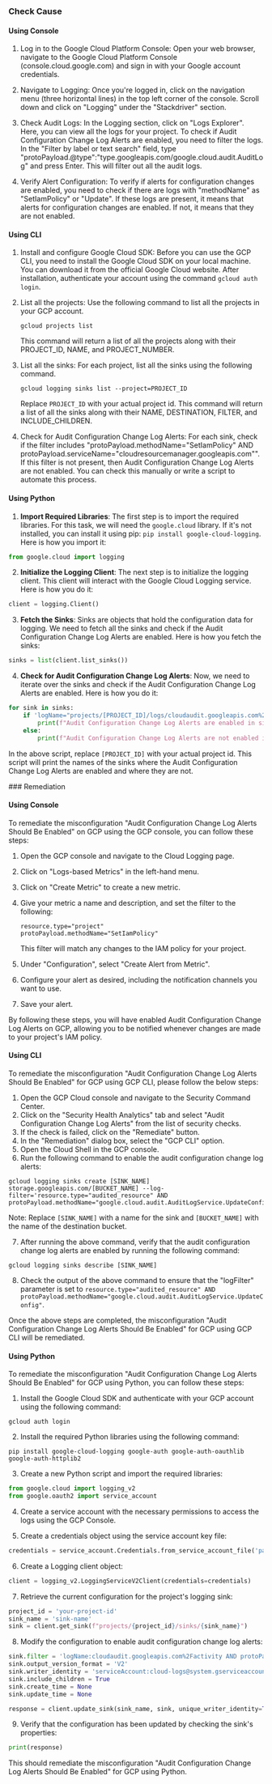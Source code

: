 

<Tabs><Tab title='Cause'>
### Check Cause

#### Using Console

1. Log in to the Google Cloud Platform Console: Open your web browser, navigate to the Google Cloud Platform Console (console.cloud.google.com) and sign in with your Google account credentials.

2. Navigate to Logging: Once you're logged in, click on the navigation menu (three horizontal lines) in the top left corner of the console. Scroll down and click on "Logging" under the "Stackdriver" section.

3. Check Audit Logs: In the Logging section, click on "Logs Explorer". Here, you can view all the logs for your project. To check if Audit Configuration Change Log Alerts are enabled, you need to filter the logs. In the "Filter by label or text search" field, type "protoPayload.@type":"type.googleapis.com/google.cloud.audit.AuditLog" and press Enter. This will filter out all the audit logs.

4. Verify Alert Configuration: To verify if alerts for configuration changes are enabled, you need to check if there are logs with "methodName" as "SetIamPolicy" or "Update". If these logs are present, it means that alerts for configuration changes are enabled. If not, it means that they are not enabled.

#### Using CLI

1. Install and configure Google Cloud SDK: Before you can use the GCP CLI, you need to install the Google Cloud SDK on your local machine. You can download it from the official Google Cloud website. After installation, authenticate your account using the command `gcloud auth login`.

2. List all the projects: Use the following command to list all the projects in your GCP account.
   ```
   gcloud projects list
   ```
   This command will return a list of all the projects along with their PROJECT_ID, NAME, and PROJECT_NUMBER.

3. List all the sinks: For each project, list all the sinks using the following command.
   ```
   gcloud logging sinks list --project=PROJECT_ID
   ```
   Replace `PROJECT_ID` with your actual project id. This command will return a list of all the sinks along with their NAME, DESTINATION, FILTER, and INCLUDE_CHILDREN.

4. Check for Audit Configuration Change Log Alerts: For each sink, check if the filter includes "protoPayload.methodName="SetIamPolicy" AND protoPayload.serviceName="cloudresourcemanager.googleapis.com"". If this filter is not present, then Audit Configuration Change Log Alerts are not enabled. You can check this manually or write a script to automate this process.

#### Using Python

1. **Import Required Libraries**: The first step is to import the required libraries. For this task, we will need the `google.cloud` library. If it's not installed, you can install it using pip: `pip install google-cloud-logging`. Here is how you import it:

```python
from google.cloud import logging
```

2. **Initialize the Logging Client**: The next step is to initialize the logging client. This client will interact with the Google Cloud Logging service. Here is how you do it:

```python
client = logging.Client()
```

3. **Fetch the Sinks**: Sinks are objects that hold the configuration data for logging. We need to fetch all the sinks and check if the Audit Configuration Change Log Alerts are enabled. Here is how you fetch the sinks:

```python
sinks = list(client.list_sinks())
```

4. **Check for Audit Configuration Change Log Alerts**: Now, we need to iterate over the sinks and check if the Audit Configuration Change Log Alerts are enabled. Here is how you do it:

```python
for sink in sinks:
    if 'logName="projects/[PROJECT_ID]/logs/cloudaudit.googleapis.com%2Factivity"' in sink.filter_ and 'protoPayload.methodName="SetIamPolicy"' in sink.filter_:
        print(f"Audit Configuration Change Log Alerts are enabled in sink: {sink.name}")
    else:
        print(f"Audit Configuration Change Log Alerts are not enabled in sink: {sink.name}")
```

In the above script, replace `[PROJECT_ID]` with your actual project id. This script will print the names of the sinks where the Audit Configuration Change Log Alerts are enabled and where they are not.

</Tab>

<Tab title='Remediation'>
### Remediation

#### Using Console

To remediate the misconfiguration "Audit Configuration Change Log Alerts Should Be Enabled" on GCP using the GCP console, you can follow these steps:

1. Open the GCP console and navigate to the Cloud Logging page.
2. Click on "Logs-based Metrics" in the left-hand menu.
3. Click on "Create Metric" to create a new metric.
4. Give your metric a name and description, and set the filter to the following: 

    ```
    resource.type="project"
    protoPayload.methodName="SetIamPolicy"
    ```

    This filter will match any changes to the IAM policy for your project.

5. Under "Configuration", select "Create Alert from Metric".
6. Configure your alert as desired, including the notification channels you want to use.
7. Save your alert.

By following these steps, you will have enabled Audit Configuration Change Log Alerts on GCP, allowing you to be notified whenever changes are made to your project's IAM policy.

#### Using CLI

To remediate the misconfiguration "Audit Configuration Change Log Alerts Should Be Enabled" for GCP using GCP CLI, please follow the below steps:

1. Open the GCP Cloud console and navigate to the Security Command Center.
2. Click on the "Security Health Analytics" tab and select "Audit Configuration Change Log Alerts" from the list of security checks.
3. If the check is failed, click on the "Remediate" button.
4. In the "Remediation" dialog box, select the "GCP CLI" option.
5. Open the Cloud Shell in the GCP console.
6. Run the following command to enable the audit configuration change log alerts:

```
gcloud logging sinks create [SINK_NAME] storage.googleapis.com/[BUCKET_NAME] --log-filter='resource.type="audited_resource" AND protoPayload.methodName="google.cloud.audit.AuditLogService.UpdateConfig"'
```

Note: Replace `[SINK_NAME]` with a name for the sink and `[BUCKET_NAME]` with the name of the destination bucket.

7. After running the above command, verify that the audit configuration change log alerts are enabled by running the following command:

```
gcloud logging sinks describe [SINK_NAME]
```

8. Check the output of the above command to ensure that the "logFilter" parameter is set to `resource.type="audited_resource" AND protoPayload.methodName="google.cloud.audit.AuditLogService.UpdateConfig"`.

Once the above steps are completed, the misconfiguration "Audit Configuration Change Log Alerts Should Be Enabled" for GCP using GCP CLI will be remediated.

#### Using Python

To remediate the misconfiguration "Audit Configuration Change Log Alerts Should Be Enabled" for GCP using Python, you can follow these steps:

1. Install the Google Cloud SDK and authenticate with your GCP account using the following command:
```
gcloud auth login
```

2. Install the required Python libraries using the following command:
```
pip install google-cloud-logging google-auth google-auth-oauthlib google-auth-httplib2
```

3. Create a new Python script and import the required libraries:
```python
from google.cloud import logging_v2
from google.oauth2 import service_account
```

4. Create a service account with the necessary permissions to access the logs using the GCP Console.

5. Create a credentials object using the service account key file:
```python
credentials = service_account.Credentials.from_service_account_file('path/to/keyfile.json')
```

6. Create a Logging client object:
```python
client = logging_v2.LoggingServiceV2Client(credentials=credentials)
```

7. Retrieve the current configuration for the project's logging sink:
```python
project_id = 'your-project-id'
sink_name = 'sink-name'
sink = client.get_sink(f"projects/{project_id}/sinks/{sink_name}")
```

8. Modify the configuration to enable audit configuration change log alerts:
```python
sink.filter = 'logName:cloudaudit.googleapis.com%2Factivity AND protoPayload.methodName:google.cloud.resourcemanager.v1.Projects.Update'
sink.output_version_format = 'V2'
sink.writer_identity = 'serviceAccount:cloud-logs@system.gserviceaccount.com'
sink.include_children = True
sink.create_time = None
sink.update_time = None

response = client.update_sink(sink_name, sink, unique_writer_identity=True)
```

9. Verify that the configuration has been updated by checking the sink's properties:
```python
print(response)
```

This should remediate the misconfiguration "Audit Configuration Change Log Alerts Should Be Enabled" for GCP using Python.


</Tab>
</Tabs>